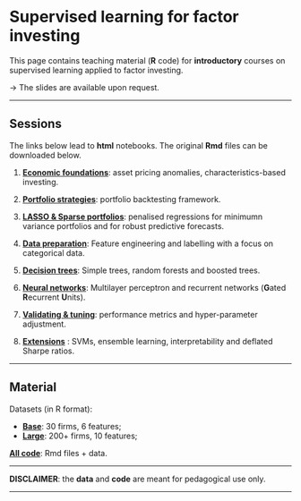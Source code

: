 <br/>  


Supervised learning for factor investing
================
This page contains teaching material (**R** code) for **introductory** courses on supervised learning applied to factor investing.   

$\rightarrow$ The slides are available upon request.

------------------------------------------------------------------------


Sessions
----

The links below lead to **html** notebooks. The original **Rmd** files can be downloaded below.

1.  <a href="files/S1_Foundations.nb.html" target="_blank">**Economic foundations**</a>: asset pricing anomalies, characteristics-based investing.

2.  <a href="files/S2_Portfolio.nb.html" target="_blank">**Portfolio strategies**</a>: portfolio backtesting framework.

3.  <a href="files/S3_Lasso.nb.html" target="_blank">**LASSO & Sparse portfolios**</a>: penalised regressions for minimumn variance portfolios and for robust predictive forecasts.

4.  <a href="files/S4_Data.nb.html" target="_blank">**Data preparation**</a>: Feature engineering and labelling with a focus on categorical data.

5.  <a href="files/S5_Trees.nb.html" target="_blank">**Decision trees**</a>: Simple trees, random forests and boosted trees.

6.  <a href="files/S6_NN.nb.html" target="_blank">**Neural networks**</a>: Multilayer perceptron and recurrent networks (**G**ated **R**ecurrent **U**nits). 

7.  <a href="files/S7_Validation.nb.html" target="_blank">**Validating & tuning**</a>: performance metrics and hyper-parameter adjustment. 

8.  <a href="files/S8_Extensions.nb.html" target="_blank">**Extensions**</a> : SVMs, ensemble learning, interpretability and deflated Sharpe ratios. 


 

---------------------------------


Material
----------

Datasets (in R format):  

- <a href="https://github.com/shokru/coqueret.github.io/blob/master/files/data.RData" target="_blank">**Base**</a>: 30 firms, 6 features;  
- <a href="https://github.com/shokru/coqueret.github.io/blob/master/files/data_full.RData" target="_blank">**Large**</a>: 200+ firms, 10 features;   


<a href="https://github.com/shokru/coqueret.github.io/blob/master/files/ml_factor.zip" target="_blank">**All code**</a>: Rmd files + data.  


------------------------------------------------------------------------

**DISCLAIMER**: the **data** and **code** are meant for pedagogical use only. 

------------------------------------------------------------------------
